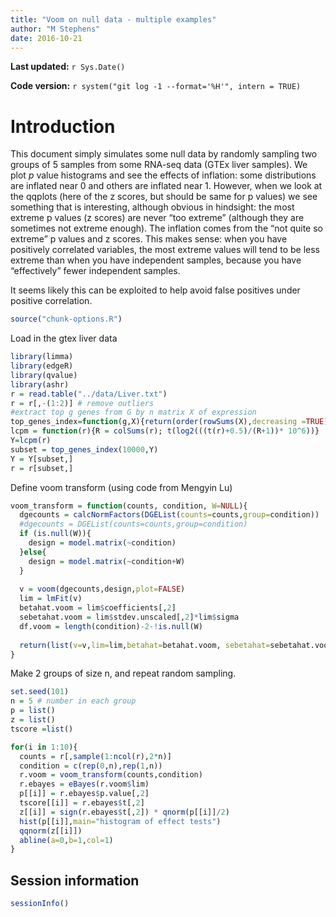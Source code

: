 ```yaml
---
title: "Voom on null data - multiple examples"
author: "M Stephens"
date: 2016-10-21
---
```


**Last updated:** `r Sys.Date()`

**Code version:** `r system("git log -1 --format='%H'", intern = TRUE)`

# Introduction

This document simply simulates some null data by randomly sampling two groups of 5 samples from some RNA-seq data (GTEx liver samples). We plot $p$ value histograms and see the effects of inflation: some distributions are inflated near 0 and others are inflated near 1. However, when we look at the qqplots (here of the z scores, but should be same for p values) we see something that is interesting, although obvious in hindsight: the most extreme p values (z scores) are never "too extreme" (although they are sometimes not extreme enough). The inflation comes from the "not quite so extreme" p values and z scores. This makes sense: when you have positively correlated variables, the most extreme values will tend to be less extreme than when you have independent samples, because you have "effectively" fewer independent samples. 

It seems likely this can be exploited to help avoid false positives under positive correlation.



```r
source("chunk-options.R")
```

Load in the gtex liver data 
```r
library(limma)
library(edgeR)
library(qvalue)
library(ashr)
r = read.table("../data/Liver.txt")
r = r[,-(1:2)] # remove outliers
#extract top g genes from G by n matrix X of expression
top_genes_index=function(g,X){return(order(rowSums(X),decreasing =TRUE)[1:g])}
lcpm = function(r){R = colSums(r); t(log2(((t(r)+0.5)/(R+1))* 10^6))}
Y=lcpm(r)
subset = top_genes_index(10000,Y)
Y = Y[subset,]
r = r[subset,]
```


Define voom transform (using code from Mengyin Lu)
```r
voom_transform = function(counts, condition, W=NULL){
  dgecounts = calcNormFactors(DGEList(counts=counts,group=condition))
  #dgecounts = DGEList(counts=counts,group=condition)
  if (is.null(W)){
    design = model.matrix(~condition)
  }else{
    design = model.matrix(~condition+W)
  }
  
  v = voom(dgecounts,design,plot=FALSE)
  lim = lmFit(v)
  betahat.voom = lim$coefficients[,2]
  sebetahat.voom = lim$stdev.unscaled[,2]*lim$sigma
  df.voom = length(condition)-2-!is.null(W)
  
  return(list(v=v,lim=lim,betahat=betahat.voom, sebetahat=sebetahat.voom, df=df.voom, v=v))
}

```


Make 2 groups of size n, and repeat random sampling.
```r
set.seed(101) 
n = 5 # number in each group
p = list()
z = list()
tscore =list()

for(i in 1:10){
  counts = r[,sample(1:ncol(r),2*n)]
  condition = c(rep(0,n),rep(1,n))
  r.voom = voom_transform(counts,condition)
  r.ebayes = eBayes(r.voom$lim)
  p[[i]] = r.ebayes$p.value[,2]
  tscore[[i]] = r.ebayes$t[,2]
  z[[i]] = sign(r.ebayes$t[,2]) * qnorm(p[[i]]/2)
  hist(p[[i]],main="histogram of effect tests")
  qqnorm(z[[i]])
  abline(a=0,b=1,col=1)
}
```


## Session information

```r
sessionInfo()
```
